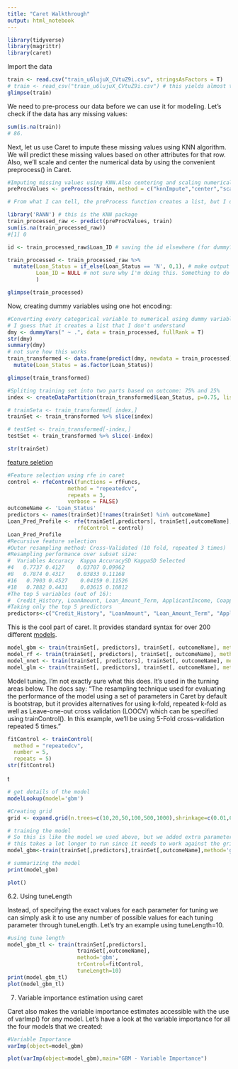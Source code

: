 ```yaml
---
title: "Caret Walkthrough"
output: html_notebook
---
```


```r
library(tidyverse)
library(magrittr)
library(caret)
```

Import the data
```r
train <- read.csv("train_u6lujuX_CVtuZ9i.csv", stringsAsFactors = T)
# train <- read_csv("train_u6lujuX_CVtuZ9i.csv") # this yields almost twice as many NAs
glimpse(train)
```

We need to pre-process our data before we can use it for modeling. Let’s check if the data has any missing values:
```r
sum(is.na(train))
# 86.
```

Next, let us use Caret to impute these missing values using KNN algorithm. We will predict these missing values based on other attributes for that row. Also, we’ll scale and center the numerical data by using the convenient preprocess() in Caret.

```r
#Imputing missing values using KNN.Also centering and scaling numerical columns
preProcValues <- preProcess(train, method = c("knnImpute","center","scale"))

# From what I can tell, the preProcess function creates a list, but I don't really know with what or why

library('RANN') # this is the KNN package
train_processed_raw <- predict(preProcValues, train)
sum(is.na(train_processed_raw))
#[1] 0
```

```r
id <- train_processed_raw$Loan_ID # saving the id elsewhere (for dummy?)

train_processed <- train_processed_raw %>% 
  mutate(Loan_Status = if_else(Loan_Status == 'N', 0,1), # make output numeric
         Loan_ID = NULL # not sure why I'm doing this. Something to do with creating dummy vars?
         )

glimpse(train_processed)
```

Now, creating dummy variables using one hot encoding:

```r
#Converting every categorical variable to numerical using dummy variables
# I guess that it creates a list that I don't understand
dmy <- dummyVars(" ~ .", data = train_processed, fullRank = T)
str(dmy)
summary(dmy)
# not sure how this works
train_transformed <- data.frame(predict(dmy, newdata = train_processed)) %>% 
  mutate(Loan_Status = as.factor(Loan_Status))

glimpse(train_transformed)
```

```r
#Spliting training set into two parts based on outcome: 75% and 25%
index <- createDataPartition(train_transformed$Loan_Status, p=0.75, list=FALSE)

# trainSeta <- train_transformed[ index,]
trainSet <- train_transformed %>% slice(index)

# testSet <- train_transformed[-index,]
testSet <- train_transformed %>% slice(-index)

str(trainSet)
```

[feature seletion](https://www.analyticsvidhya.com/blog/2016/12/introduction-to-feature-selection-methods-with-an-example-or-how-to-select-the-right-variables/)

```r
#Feature selection using rfe in caret
control <- rfeControl(functions = rfFuncs,
                   method = "repeatedcv",
                   repeats = 3,
                   verbose = FALSE)
outcomeName <- 'Loan_Status'
predictors <- names(trainSet)[!names(trainSet) %in% outcomeName]
Loan_Pred_Profile <- rfe(trainSet[,predictors], trainSet[,outcomeName],
                      rfeControl = control)
Loan_Pred_Profile
#Recursive feature selection
#Outer resampling method: Cross-Validated (10 fold, repeated 3 times)
#Resampling performance over subset size:
#  Variables Accuracy  Kappa AccuracySD KappaSD Selected
#4   0.7737 0.4127    0.03707 0.09962        
#8   0.7874 0.4317    0.03833 0.11168        
#16   0.7903 0.4527    0.04159 0.11526        
#18   0.7882 0.4431    0.03615 0.10812        
#The top 5 variables (out of 16):
#  Credit_History, LoanAmount, Loan_Amount_Term, ApplicantIncome, CoapplicantIncome
#Taking only the top 5 predictors
predictors<-c("Credit_History", "LoanAmount", "Loan_Amount_Term", "ApplicantIncome", "CoapplicantIncome")
```

This is the cool part of caret. It provides standard syntax for over 200 different [models](http://topepo.github.io/caret/available-models.html).

```r
model_gbm <- train(trainSet[, predictors], trainSet[, outcomeName], method = 'gbm') # GBM
model_rf <- train(trainSet[, predictors], trainSet[, outcomeName], method = 'rf') # random forest
model_nnet <- train(trainSet[, predictors], trainSet[, outcomeName], method = 'nnet') # nural net
model_glm <- train(trainSet[, predictors], trainSet[, outcomeName], method = 'glm') # logistic regression
```


Model tuning. I'm not exactly sure what this does. It's used in the turning areas below. The docs say: 
"The resampling technique used for evaluating the performance of the model using a set of parameters in Caret by default is bootstrap, but it provides alternatives for using k-fold, repeated k-fold as well as Leave-one-out cross validation (LOOCV) which can be specified using trainControl(). In this example, we’ll be using 5-Fold cross-validation repeated 5 times."
```r
fitControl <- trainControl(
  method = "repeatedcv",
  number = 5,
  repeats = 5)
str(fitControl)
```

t
```r
# get details of the model
modelLookup(model='gbm')

#Creating grid
grid <- expand.grid(n.trees=c(10,20,50,100,500,1000),shrinkage=c(0.01,0.05,0.1,0.5),n.minobsinnode = c(3,5,10),interaction.depth=c(1,5,10))

# training the model
# So this is like the model we used above, but we added extra parameters: the control, which we defined with fitControl as a 5 fold cross validation repeated 5 times. Secondly, using the grid we defined above, we are running the model with different tweaks of how the model works. 
# this takes a lot longer to run since it needs to work against the grid and the additional controls
model_gbm<-train(trainSet[,predictors],trainSet[,outcomeName],method='gbm',trControl=fitControl,tuneGrid=grid)

# summarizing the model
print(model_gbm)
```

```r
plot()
```

6.2. Using tuneLength

Instead, of specifying the exact values for each parameter for tuning we can simply ask it to use any number of possible values for each tuning parameter through tuneLength. Let’s try an example using tuneLength=10.

```r
#using tune length
model_gbm_tl <- train(trainSet[,predictors],
                      trainSet[,outcomeName],
                      method='gbm',
                      trControl=fitControl,
                      tuneLength=10)
print(model_gbm_tl)
plot(model_gbm_tl)
```

7. Variable importance estimation using caret

Caret also makes the variable importance estimates accessible with the use of varImp() for any model. Let’s have a look at the variable importance for all the four models that we created:

```r
#Variable Importance
varImp(object=model_gbm)

plot(varImp(object=model_gbm),main="GBM - Variable Importance")
```

